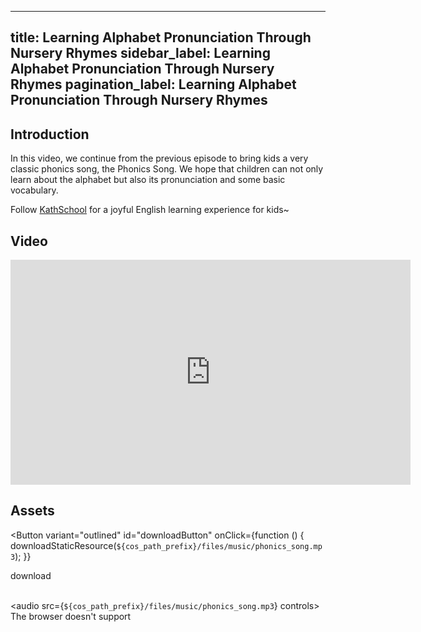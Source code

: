 
---
title: Learning Alphabet Pronunciation Through Nursery Rhymes
sidebar_label: Learning Alphabet Pronunciation Through Nursery Rhymes
pagination_label: Learning Alphabet Pronunciation Through Nursery Rhymes
---

## Introduction

In this video, we continue from the previous episode to bring kids a very classic phonics song, the Phonics Song. We hope that children can not only learn about the alphabet but also its pronunciation and some basic vocabulary. 

Follow [KathSchool](https://space.bilibili.com/20797715) for a joyful English learning experience for kids~

## Video

<iframe
  src="https://player.bilibili.com/player.html?bvid=BV1mN4y1R7Qd&cid=1&page=1"
  scrolling="no"
  border="0"
  frameborder="no"
  framespacing="0"
  allowfullscreen="true"
  width="640"
  height="360"
></iframe>

## Assets

<Button
  variant="outlined"
  id="downloadButton"
  onClick={function () {
    downloadStaticResource(`${cos_path_prefix}/files/music/phonics_song.mp3`);
  }}
>
  download
</Button>
<br />
<br />

<audio src={`${cos_path_prefix}/files/music/phonics_song.mp3`} controls>
  The browser doesn't support
</audio>